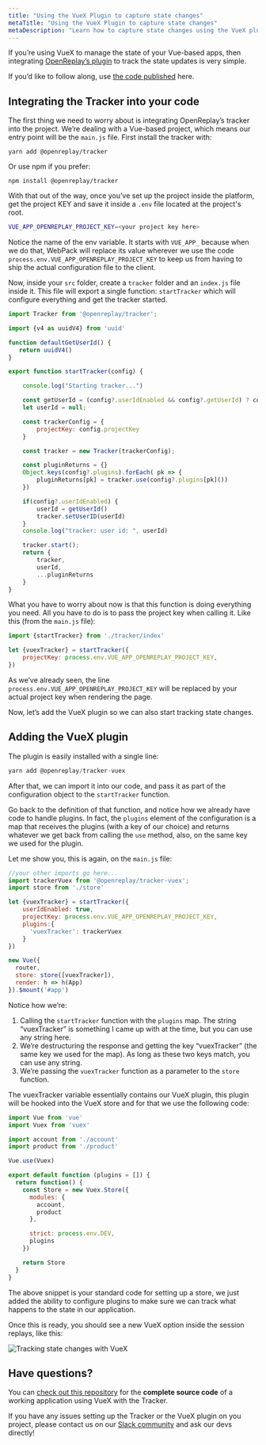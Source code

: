 ```yaml
---
title: "Using the VueX Plugin to capture state changes"
metaTitle: "Using the VueX Plugin to capture state changes"
metaDescription: "Learn how to capture state changes using the VueX plugin and visualize them in the session replays"
---
```

If you’re using VueX to manage the state of your Vue-based apps, then integrating [OpenReplay’s plugin](https://docs.openreplay.com/plugins/vuex) to track the state updates is very simple.

If you’d like to follow along, use [the code published](https://github.com/deleteman/openreplay-vuex-example) here.

## Integrating the Tracker into your code

The first thing we need to worry about is integrating OpenReplay’s tracker into the project. We’re dealing with a Vue-based project, which means our entry point will be the `main.js` file. First install the tracker with:

```tsx
yarn add @openreplay/tracker
```

Or use npm if you prefer:

```tsx
npm install @openreplay/tracker
```

With that out of the way, once you’ve set up the project inside the platform, get the project KEY and save it inside a `.env` file located at the project's root.

```bash
VUE_APP_OPENREPLAY_PROJECT_KEY=<your project key here>
```

Notice the name of the env variable. It starts with `VUE_APP_`  because when we do that, WebPack will replace its value wherever we use the code `process.env.VUE_APP_OPENREPLAY_PROJECT_KEY` to keep us from having to ship the actual configuration file to the client.

Now, inside your `src` folder, create a `tracker` folder and an `index.js` file inside it. This file will export a single function: `startTracker`  which will configure everything and get the tracker started.

```jsx
import Tracker from '@openreplay/tracker';

import {v4 as uuidV4} from 'uuid'

function defaultGetUserId() {
   return uuidV4()
}

export function startTracker(config) {

    console.log("Starting tracker...")

    const getUserId = (config?.userIdEnabled && config?.getUserId) ? config.getUserId : defaultGetUserId
    let userId = null;

    const trackerConfig = {
        projectKey: config.projectKey
    }

    const tracker = new Tracker(trackerConfig);

    const pluginReturns = {}
    Object.keys(config?.plugins).forEach( pk => {
        pluginReturns[pk] = tracker.use(config?.plugins[pk]())
    })

    if(config?.userIdEnabled) {
        userId = getUserId()
        tracker.setUserID(userId)
    }
    console.log("tracker: user id: ", userId)

    tracker.start();
    return {
        tracker,
        userId,
        ...pluginReturns
    }
}
```

What you have to worry about now is that this function is doing everything you need. All you have to do is to pass the project key when calling it. Like this (from the `main.js` file):

```jsx
import {startTracker} from './tracker/index'

let {vuexTracker} = startTracker({
    projectKey: process.env.VUE_APP_OPENREPLAY_PROJECT_KEY,
})
```

As we’ve already seen, the line `process.env.VUE_APP_OPENREPLAY_PROJECT_KEY` will be replaced by your actual project key when rendering the page.

Now, let’s add the VueX plugin so we can also start tracking state changes.

## Adding the VueX plugin

The plugin is easily installed with a single line:

```jsx
yarn add @openreplay/tracker-vuex
```

After that, we can import it into our code, and pass it as part of the configuration object to the `startTracker` function.

Go back to the definition of that function, and notice how we already have code to handle plugins. In fact, the `plugins` element of the configuration is a map that receives the plugins (with a key of our choice) and returns whatever we get back from calling the `use` method, also, on the same key we used for the plugin.

Let me show you, this is again, on the `main.js` file:

```jsx
//your other imports go here...
import trackerVuex from '@openreplay/tracker-vuex';
import store from './store'

let {vuexTracker} = startTracker({
    userIdEnabled: true,
    projectKey: process.env.VUE_APP_OPENREPLAY_PROJECT_KEY,
    plugins:{
      'vuexTracker': trackerVuex
    }
})

new Vue({
  router,
  store: store([vuexTracker]),
  render: h => h(App)
}).$mount('#app')
```

Notice how we’re:

1. Calling the `startTracker` function with the `plugins` map. The string “vuexTracker” is something I came up with at the time, but you can use any string here.
2. We’re destructuring the response and getting the key “vuexTracker” (the same key we used for the map). As long as these two keys match, you can use any string.
3. We’re passing the `vuexTracker` function as a parameter to the `store` function.

The vuexTracker variable essentially contains our VueX plugin, this plugin will be hooked into the VueX store and for that we use the following code:

```jsx
import Vue from 'vue'
import Vuex from 'vuex'

import account from './account'
import product from './product'

Vue.use(Vuex)

export default function (plugins = []) {
  return function() {
    const Store = new Vuex.Store({
      modules: {
        account,
        product
      },

      strict: process.env.DEV,
      plugins
    })

    return Store
  }
}
```

The above snippet is your standard code for setting up a store, we just added the ability to configure plugins to make sure we can track what happens to the state in our application.

Once this is ready, you should see a new VueX option inside the session replays, like this:

![Tracking state changes with VueX](/images/vuex-ss.png)

## Have questions?

You can [check out this repository](https://github.com/deleteman/openreplay-vuex-example) for the **complete source code** of a working application using VueX with the Tracker.

If you have any issues setting up the Tracker or the VueX plugin on you project, please contact us on our [Slack community](https://slack.openreplay.com/) and ask our devs directly!
